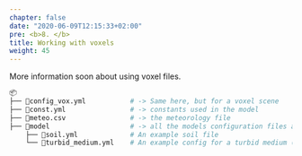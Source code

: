```yaml
---
chapter: false
date: "2020-06-09T12:15:33+02:00"
pre: <b>8. </b>
title: Working with voxels
weight: 45
---
```


More information soon about using voxel files. 

```bash
📦
├── 📜config_vox.yml           # -> Same here, but for a voxel scene
├── 📜const.yml                # -> constants used in the model
├── 📜meteo.csv                # -> the meteorology file
├── 📂model                    # -> all the models configuration files are listed in this folder
    ├── 📜soil.yml             # An example soil file
    └── 📜turbid_medium.yml    # An example config for a turbid medium (i.e. voxels)
```